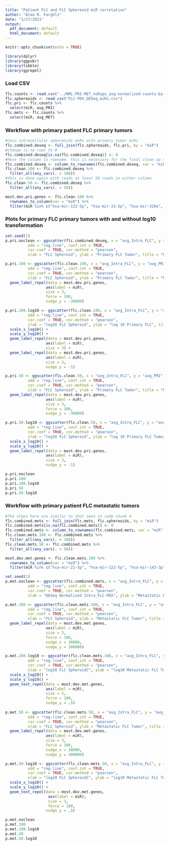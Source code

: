 ```yaml
---
title: "Patient FLC and FLC Sphereoid miR correlation"
author: "Alaa R. Farghli"
date: "1/27/2021"
output:
  pdf_document: default
  html_document: default
---
```


```r
knitr::opts_chunk$set(echo = TRUE)
```

```r
library(dplyr)
library(ggpubr) 
library(tibble)
library(ggrepel)
```
### Load CSV
```r
flc.counts <- read.csv("../NML-PRI-MET_noDups_avg-normalized-counts-by-group.csv")
flc.sphereoids <- read.csv("FLC-PDX_DESeq_miRs.csv")
flc.pri <- flc.counts %>% 
  select(miR, avg_PRI)
flc.mets <- flc.counts %>% 
  select(miR, avg_MET)
```

### Workflow with primary patient FLC primary tumors 
```r
#Join intracellular sphereoids miRs with primary tumor miRs
flc.combined.deseq <- full_join(flc.sphereoids, flc.pri, by = "miR")
#change is.na rows to 0
flc.combined.deseq[is.na(flc.combined.deseq)] <- 0
#Move the column to rowname. this is necessary for the final clean up step of removing rows that contain at least 100 reads in either column
flc.combined.deseq <- column_to_rownames(flc.combined.deseq, var = "miR")
flc.clean.100 <- flc.combined.deseq %>% 
  filter_all(any_vars(. > 100))
#this is done again with reads at least 50 reads in either column
flc.clean.50 <- flc.combined.deseq %>% 
  filter_all(any_vars(. > 50))
```

```r
most.dev.pri.genes <- flc.clean.100 %>% 
  rownames_to_column(var = "miR") %>% 
  filter(miR %in% c("hsa-mir-122-5p", "hsa-mir-21-5p", "hsa-mir-320a", "hsa-mir-192-5p"))
```

### Plots for primary FLC primary tumors with and without log10 transformation
```r
set.seed(1)
p.pri.noclean <- ggscatter(flc.combined.deseq, x = "avg_Intra_FLC", y = "avg_PRI", 
          add = "reg.line", conf.int = TRUE, 
          cor.coef = TRUE, cor.method = "pearson",
          xlab = "FLC Spheroid", ylab = "Primary FLC Tumor", title = "Primary FLC tumor miRS vs FLC-PDX miRs")

p.pri.100 <- ggscatter(flc.clean.100, x = "avg_Intra_FLC", y = "avg_PRI", 
          add = "reg.line", conf.int = TRUE, 
          cor.coef = TRUE, cor.method = "pearson",
          xlab = "FLC Spheroid", ylab = "Primary FLC Tumor", title = "Primary FLC tumor miRs vs FLC Sphereoid miRs - 100+ reads in at least one sample") +
  geom_label_repel(data = most.dev.pri.genes,
                  aes(label = miR),
                  size = 3,
                  force = 100,
                  nudge_y = -30000)

p.pri.100.log10 <- ggscatter(flc.clean.100, x = "avg_Intra_FLC", y = "avg_PRI", 
          add = "reg.line", conf.int = TRUE, 
          cor.coef = TRUE, cor.method = "pearson",
          xlab = "log10 FLC Spheroid", ylab = "log 10 Primary FLC", title = "log10(Primary FLC tumor miRs vs FLC Sphereoid miRs) 100+ reads in at least one sample") +
  scale_x_log10() +
  scale_y_log10() +
  geom_label_repel(data = most.dev.pri.genes,
                  aes(label = miR),
                  size = 3) +
  geom_label_repel(data = most.dev.pri.genes,
                  aes(label = miR),
                  size = 3,
                  nudge_y = -1)

p.pri.50 <- ggscatter(flc.clean.50, x = "avg_Intra_FLC", y = "avg_PRI", 
          add = "reg.line", conf.int = TRUE, 
          cor.coef = TRUE, cor.method = "pearson",
          xlab = "FLC Spheroid", ylab = "Primary FLC Tumor", title = "Primary FLC tumor miRs vs FLC Sphereoid miRs - 50+ reads in at least one sample") +
  geom_label_repel(data = most.dev.pri.genes,
                  aes(label = miR),
                  size = 3,
                  force = 100,
                  nudge_y = -30000)

p.pri.50.log10 <- ggscatter(flc.clean.50, x = "avg_Intra_FLC", y = "avg_PRI", 
          add = "reg.line", conf.int = TRUE, 
          cor.coef = TRUE, cor.method = "pearson",
          xlab = "log10 FLC Spheroid", ylab = "log 10 Primary FLC Tumor", title = "log10(Primary FLC tumor miRs vs DESeq_FLC Spheroid miRs) 50+ reads in at least one sample") +
  scale_x_log10() +
  scale_y_log10() +
  geom_label_repel(data = most.dev.pri.genes,
                  aes(label = miR),
                  size = 3,
                  nudge_y = -1)

p.pri.noclean
p.pri.100
p.pri.100.log10
p.pri.50
p.pri.50.log10
```



### Workflow with primary patient FLC metastatic tumors
```r
#The steps here are similar to that seen in code chunk 4
flc.combined.mets <- full_join(flc.mets, flc.sphereoids, by = "miR")
flc.combined.mets[is.na(flc.combined.mets)] <- 0
flc.combined.mets <- column_to_rownames(flc.combined.mets, var = "miR")
flc.clean.mets.100 <- flc.combined.mets %>% 
  filter_all(any_vars(. > 100))
flc.clean.mets.50 <- flc.combined.mets %>% 
  filter_all(any_vars(. > 50))
```

```r
most.dev.met.genes <- flc.clean.mets.100 %>% 
  rownames_to_column(var = "miR") %>% 
  filter(miR %in% c("hsa-mir-21-5p", "hsa-mir-122-5p", "hsa-mir-143-3p","hsa-mir-26a-1-5p" , "hsa-mir-320a", "hsa-mir-192-5p"))
```


```r
set.seed(1)
p.met.noclean <- ggscatter(flc.combined.mets, x = "avg_Intra_FLC", y = "avg_MET", 
          add = "reg.line", conf.int = TRUE, 
          cor.coef = TRUE, cor.method = "pearson",
          xlab = "DESeq Normalized Intra_FLC-PDX", ylab = "Metastatic FLC Tumor", title = "Primary FLC tumor miRS vs FLC miRs")

p.met.100 <- ggscatter(flc.clean.mets.100, x = "avg_Intra_FLC", y = "avg_MET", 
          add = "reg.line", conf.int = TRUE, 
          cor.coef = TRUE, cor.method = "pearson",
          xlab = "FLC Spheroid", ylab = "Metastatic FLC Tumor", title = "Metastatic FLC tumor miRs vs FLC sphereoids miRs - 100+ reads in at least one sample") +
  geom_label_repel(data = most.dev.met.genes,
                  aes(label = miR),
                  size = 3,
                  force = 100,
                  nudge_x = 30000,
                  nudge_y = 300000)

p.met.100.log10 <- ggscatter(flc.clean.mets.100, x = "avg_Intra_FLC", y = "avg_MET", 
          add = "reg.line", conf.int = TRUE, 
          cor.coef = TRUE, cor.method = "pearson",
          xlab = "log10 FLC SpheroidC", ylab = "log10 Metastatic FLC Tumor", title = "log10(Metastatic FLC tumor miRs vs _FLC sphereoids miRs) 100+ reads in at least one sample") +
  scale_x_log10() +
  scale_y_log10() +
  geom_text_repel(data = most.dev.met.genes,
                  aes(label = miR),
                  size = 3,
                  force = 100,
                  nudge_y = .5)
  
p.met.50 <- ggscatter(flc.clean.mets.50, x = "avg_Intra_FLC", y = "avg_MET", 
          add = "reg.line", conf.int = TRUE, 
          cor.coef = TRUE, cor.method = "pearson",
          xlab = "FLC Spheroid", ylab = "Metastatic FLC Tumor", title = "Metastatic FLC tumor miRs vs FLC sphereoids miRs - 50+ reads in at least one sample") +
  geom_label_repel(data = most.dev.met.genes,
                  aes(label = miR),
                  size = 3,
                  force = 100,
                  nudge_x = 30000,
                  nudge_y = 300000)

p.met.50.log10 <- ggscatter(flc.clean.mets.50, x = "avg_Intra_FLC", y = "avg_MET", 
          add = "reg.line", conf.int = TRUE, 
          cor.coef = TRUE, cor.method = "pearson",
          xlab = "log10 FLC SpheroidC", ylab = "log10 Metastatic FLC Tumor", title = "log10(Metastatic FLC tumor miRs vs _FLC sphereoids miRs) 50+ reads in at least one sample") +
  scale_x_log10() +
  scale_y_log10() +
  geom_text_repel(data = most.dev.met.genes,
                   aes(label = miR),
                   size = 3,
                   force = 100,
                  nudge_y = .5)

p.met.noclean
p.met.100
p.met.100.log10
p.met.50
p.met.50.log10
```



```r

```


